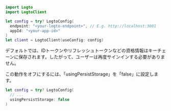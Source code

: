 ```swift
import Logto
import LogtoClient

let config = try? LogtoConfig(
  endpoint: "<your-logto-endpoint>", // E.g. http://localhost:3001
  appId: "<your-app-id>"
)
let client = LogtoClient(useConfig: config)
```

デフォルトでは、IDトークンやリフレッシュトークンなどの資格情報はキーチェーンに保存されます。したがって、ユーザーは再度サインインする必要がありません。

この動作をオフにするには、「usingPersistStorage」を「false」に設定します。

```swift
let config = try? LogtoConfig(
  // ...
  usingPersistStorage: false
)
```